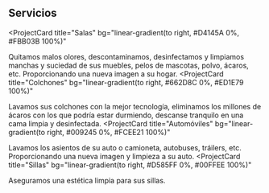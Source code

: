## Servicios
<ProjectCard
  title="Salas"
  bg="linear-gradient(to right, #D4145A 0%, #FBB03B 100%)"
>
  Quitamos malos olores, descontaminamos, desinfectamos y limpiamos manchas y suciedad
de sus muebles, pelos de mascotas, polvo, ácaros, etc. Proporcionando una nueva imagen a su hogar.
</ProjectCard>
<ProjectCard
  title="Colchones"
  bg="linear-gradient(to right, #662D8C 0%, #ED1E79 100%)"
>
  Lavamos sus colchones con la mejor tecnología, eliminamos los millones de
  ácaros con los que podría estar durmiendo, descanse tranquilo en una cama limpia y desinfectada.
</ProjectCard>
<ProjectCard
  title="Automóviles"
  bg="linear-gradient(to right, #009245 0%, #FCEE21 100%)"
>
  Lavamos los asientos de su auto o camioneta, autobuses, tráilers, etc. Proporcionando una nueva
imagen y limpieza a su auto.
</ProjectCard>
<ProjectCard
  title="Sillas"
  bg="linear-gradient(to right, #D585FF 0%, #00FFEE 100%)"
>
  Aseguramos una estética limpia para sus sillas.
</ProjectCard>
